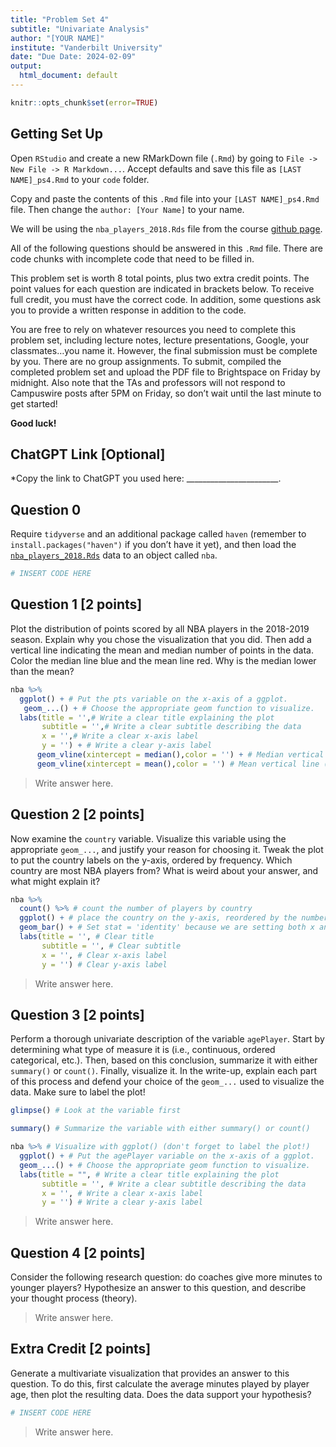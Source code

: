 ```yaml
---
title: "Problem Set 4"
subtitle: "Univariate Analysis"
author: "[YOUR NAME]"
institute: "Vanderbilt University"
date: "Due Date: 2024-02-09"
output:
  html_document: default
---
```


```r
knitr::opts_chunk$set(error=TRUE)
```


## Getting Set Up

Open `RStudio` and create a new RMarkDown file (`.Rmd`) by going to `File -> New File -> R Markdown...`.
Accept defaults and save this file as `[LAST NAME]_ps4.Rmd` to your `code` folder.

Copy and paste the contents of this `.Rmd` file into your `[LAST NAME]_ps4.Rmd` file. Then change the `author: [Your Name]` to your name.

We will be using the `nba_players_2018.Rds` file from the course [github page](https://github.com/jbisbee1/DS1000_S2024/blob/main/data/nba_players_2018.Rds).

All of the following questions should be answered in this `.Rmd` file. There are code chunks with incomplete code that need to be filled in. 

This problem set is worth 8 total points, plus two extra credit points. The point values for each question are indicated in brackets below. To receive full credit, you must have the correct code. In addition, some questions ask you to provide a written response in addition to the code.

You are free to rely on whatever resources you need to complete this problem set, including lecture notes, lecture presentations, Google, your classmates...you name it. However, the final submission must be complete by you. There are no group assignments. To submit, compiled the completed problem set and upload the PDF file to Brightspace on Friday by midnight. Also note that the TAs and professors will not respond to Campuswire posts after 5PM on Friday, so don't wait until the last minute to get started!

**Good luck!**

## ChatGPT Link [Optional]

*Copy the link to ChatGPT you used here: _______________________.

## Question 0
Require `tidyverse` and an additional package called `haven` (remember to `install.packages("haven")` if you don't have it yet), and then load the [`nba_players_2018.Rds`](https://github.com/jbisbee1/DS1000_S2024/blob/main/data/nba_players_2018.Rds?raw=true') data to an object called `nba`.
```r
# INSERT CODE HERE
```


## Question 1 [2 points]
Plot the distribution of points scored by all NBA players in the 2018-2019 season. Explain why you chose the visualization that you did. Then add a vertical line indicating the mean and median number of points in the data. Color the median line blue and the mean line red. Why is the median lower than the mean?
```r
nba %>%
  ggplot() + # Put the pts variable on the x-axis of a ggplot.
   geom_...() + # Choose the appropriate geom function to visualize.
  labs(title = '',# Write a clear title explaining the plot
       subtitle = '',# Write a clear subtitle describing the data
       x = '',# Write a clear x-axis label
       y = '') + # Write a clear y-axis label
      geom_vline(xintercept = median(),color = '') + # Median vertical line (blue)
      geom_vline(xintercept = mean(),color = '') # Mean vertical line (red)
```

> Write answer here.

## Question 2 [2 points]
Now examine the `country` variable. Visualize this variable using the appropriate `geom_...`, and justify your reason for choosing it. Tweak the plot to put the country labels on the y-axis, ordered by frequency. Which country are most NBA players from? What is weird about your answer, and what might explain it? 

```r
nba %>%
  count() %>% # count the number of players by country
  ggplot() + # place the country on the y-axis, reordered by the number of players. Put the number of players on the x-axis
  geom_bar() + # Set stat = 'identity' because we are setting both x and y axes
  labs(title = '', # Clear title
       subtitle = '', # Clear subtitle
       x = '', # Clear x-axis label
       y = '') # Clear y-axis label
```

> Write answer here.

## Question 3 [2 points]
Perform a thorough univariate description of the variable `agePlayer`. Start by determining what type of measure it is (i.e., continuous, ordered categorical, etc.). Then, based on this conclusion, summarize it with either `summary()` or `count()`. Finally, visualize it. In the write-up, explain each part of this process and defend your choice of the `geom_...` used to visualize the data. Make sure to label the plot!

```r
glimpse() # Look at the variable first

summary() # Summarize the variable with either summary() or count()

nba %>% # Visualize with ggplot() (don't forget to label the plot!)
  ggplot() + # Put the agePlayer variable on the x-axis of a ggplot.
  geom_...() + # Choose the appropriate geom function to visualize.
  labs(title = "", # Write a clear title explaining the plot
       subtitle = '', # Write a clear subtitle describing the data
       x = '', # Write a clear x-axis label
       y = '') # Write a clear y-axis label

```

> Write answer here.

## Question 4 [2 points]
Consider the following research question: do coaches give more minutes to younger players? Hypothesize an answer to this question, and describe your thought process (theory).

> Write answer here.

## Extra Credit [2 points]
Generate a multivariate visualization that provides an answer to this question. To do this, first calculate the average minutes played by player age, then plot the resulting data. Does the data support your hypothesis?

```r
# INSERT CODE HERE
```

> Write answer here.
